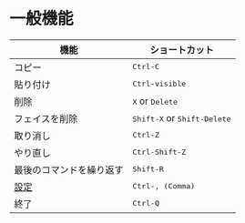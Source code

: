 # 一般機能

| 機能                     | ショートカット                                |
| ------------------------ | --------------------------------------------- |
| コピー                   | <kbd>Ctrl-C</kbd>                             |
| 貼り付け                 | <kbd>Ctrl-visible</kbd>                       |
| 削除                     | <kbd>X</kbd> or <kbd>Delete</kbd>             |
| フェイスを削除           | <kbd>Shift-X</kbd> or <kbd>Shift-Delete</kbd> |
| 取り消し                 | <kbd>Ctrl-Z</kbd>                             |
| やり直し                 | <kbd>Ctrl-Shift-Z</kbd>                       |
| 最後のコマンドを繰り返す | <kbd>Shift-R</kbd>                            |
| [設定](./preferences)    | <kbd>Ctrl-, (Comma)</kbd>                     |
| 終了                     | <kbd>Ctrl-Q</kbd>                             |